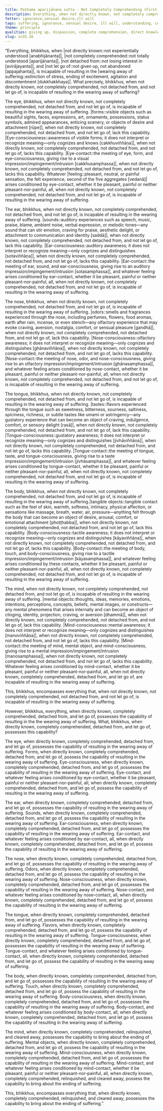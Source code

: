 ```yaml
---
title: Paṭhama aparijānana sutta - Not Completely Comprehending (First)
description: Everything, when not directly known, not completely comprehended, not detached from, and not let go of, is incapable of resulting in the wearing away of suffering.
fetter: ignorance,sensual desire,ill will
tags: suffering, ignorance, sensual desire, ill will, understanding, comprehension, relinquishment, dispassion, sn, sn35-44, sn35, six-sense bases
theme: principle
qualities: giving up, dispassion, complete comprehension, direct knowledge
slug: sn35.26
---
```


“Everything, bhikkhus, when |not directly known::not experientially understood [anabhijānanta]|, |not completely comprehended::not totally understood [aparijānanta]|, |not detached from::not losing interest in [avirājayanta]|, and |not let go of::not given up, not abandoned [appajahanta]|, is incapable of resulting in the |wearing away of suffering::extinction of stress, ending of excitement, agitation and discontentment [dukkhakkhaya]|. What precisely, bhikkhus, when not directly known, not completely comprehended, not detached from, and not let go of, is incapable of resulting in the wearing away of suffering?

The eye, bhikkhus, when not directly known, not completely comprehended, not detached from, and not let go of, is incapable of resulting in the wearing away of suffering. |forms::visible objects such as beautiful sights, faces, expressions, art, ornaments, possessions, status symbols, admired appearances, enticing scenery, or objects of desire and attachment [rūpe]|, when not directly known, not completely comprehended, not detached from, and not let go of, lack this capability. |Eye-consciousness::awareness of visible forms; it does not interpret or recognize meaning—only cognizes and knows [cakkhuviññāṇa]|, when not directly known, not completely comprehended, not detached from, and not let go of, lacks this capability. |Eye-contact::the meeting of eye, form, and eye-consciousness, giving rise to a visual impression/impingement/intrusion [cakkhusamphassa]|, when not directly known, not completely comprehended, not detached from, and not let go of, lacks this capability. Whatever |feeling::pleasant, neutral, or painful sensation, the felt experience, second of the five aggregates [vedanā]| arises conditioned by eye-contact, whether it be pleasant, painful or neither pleasant-nor-painful, all, when not directly known, not completely comprehended, not detached from, and not let go of, is incapable of resulting in the wearing away of suffering.

The ear, bhikkhus, when not directly known, not completely comprehended, not detached from, and not let go of, is incapable of resulting in the wearing away of suffering. |sounds::auditory experiences such as speech, music, praise, blame, ambient noise, verbal expression, or melodic tones—any sound that can stir emotion, craving for praise, aesthetic delight, or attachment to communication and identity [saddā]|, when not directly known, not completely comprehended, not detached from, and not let go of, lack this capability. |Ear-consciousness::auditory awareness; it does not interpret or recognize meaning—only cognizes and distinguishes [sotaviññāṇa]|, when not directly known, not completely comprehended, not detached from, and not let go of, lacks this capability. |Ear-contact::the meeting of ear, sound, and ear-consciousness, giving rise to an auditory impression/impingement/intrusion [sotasamphassa]|, and whatever feeling arises conditioned by ear-contact, whether it be pleasant, painful or neither pleasant-nor-painful, all, when not directly known, not completely comprehended, not detached from, and not let go of, is incapable of resulting in the wearing away of suffering.

The nose, bhikkhus, when not directly known, not completely comprehended, not detached from, and not let go of, is incapable of resulting in the wearing away of suffering. |odors::smells and fragrances experienced through the nose, including perfumes, flowers, food aromas, earth after rain, incense, or even stench—any olfactory experience that may evoke craving, aversion, nostalgia, comfort, or sensual pleasure [gandhā]|, when not directly known, not completely comprehended, not detached from, and not let go of, lack this capability. |Nose-consciousness::olfactory awareness; it does not interpret or recognize meaning—only cognizes and distinguishes [ghānaviññāṇa]|, when not directly known, not completely comprehended, not detached from, and not let go of, lacks this capability. |Nose-contact::the meeting of nose, odor, and nose-consciousness, giving rise to an olfactory impression/impingement/intrusion [ghānasamphassa]|, and whatever feeling arises conditioned by nose-contact, whether it be pleasant, painful or neither pleasant-nor-painful, all, when not directly known, not completely comprehended, not detached from, and not let go of, is incapable of resulting in the wearing away of suffering.

The tongue, bhikkhus, when not directly known, not completely comprehended, not detached from, and not let go of, is incapable of resulting in the wearing away of suffering. |tastes::flavors experienced through the tongue such as sweetness, bitterness, sourness, saltiness, spiciness, richness, or subtle tastes like umami or astringency—any gustatory experience that can become an object of craving, indulgence, comfort, or sensory delight [rasā]|, when not directly known, not completely comprehended, not detached from, and not let go of, lack this capability. |Tongue-consciousness::gustatory awareness; it does not interpret or recognize meaning—only cognizes and distinguishes [jivhāviññāṇa]|, when not directly known, not completely comprehended, not detached from, and not let go of, lacks this capability. |Tongue-contact::the meeting of tongue, taste, and tongue-consciousness, giving rise to a taste impression/impingement/intrusion [jivhāsamphassa]|, and whatever feeling arises conditioned by tongue-contact, whether it be pleasant, painful or neither pleasant-nor-painful, all, when not directly known, not completely comprehended, not detached from, and not let go of, is incapable of resulting in the wearing away of suffering.

The body, bhikkhus, when not directly known, not completely comprehended, not detached from, and not let go of, is incapable of resulting in the wearing away of suffering.|tangible objects::tangible contact such as the feel of skin, warmth, softness, intimacy, physical affection, or sensations like massage, breath, water, air, pressure—anything felt through the body that can become an object of desire, arousal, comfort, or emotional attachment [phoṭṭhabba]|, when not directly known, not completely comprehended, not detached from, and not let go of, lack this capability. |Body-consciousness::tactile awareness; it does not interpret or recognize meaning—only cognizes and distinguishes [kāyaviññāṇa]|, when not directly known, not completely comprehended, not detached from, and not let go of, lacks this capability. |Body-contact::the meeting of body, touch, and body-consciousness, giving rise to a tactile impression/impingement/intrusion [kāyasamphassa]|, and whatever feeling arises conditioned by these contacts, whether it be pleasant, painful or neither pleasant-nor-painful, all, when not directly known, not completely comprehended, not detached from, and not let go of, is incapable of resulting in the wearing away of suffering.

The mind, when not directly known, not completely comprehended, not detached from, and not let go of, is incapable of resulting in the wearing away of suffering. |mental objects::thoughts, ideas, memories, emotions, intentions, perceptions, concepts, beliefs, mental images, or constructs—any mental phenomena that arises internally and can become an object of clinging, identity, projection, craving, or aversion [dhammā]|, when not directly known, not completely comprehended, not detached from, and not let go of, lack this capability. |Mind-consciousness::mental awareness; it does not interpret or recognize meaning—only cognizes and distinguishes [manoviññāṇa]|, when not directly known, not completely comprehended, not detached from, and not let go of, lacks this capability. |Mind-contact::the meeting of mind, mental object, and mind-consciousness, giving rise to a mental impression/impingement/intrusion [manosamphassa]|, when not directly known, not completely comprehended, not detached from, and not let go of, lacks this capability. Whatever feeling arises conditioned by mind-contact, whether it be pleasant, painful or neither pleasant-nor-painful, all, when not directly known, completely comprehended, detached from, and let go of, are incapable of resulting in the wearing away of suffering.

This, bhikkhus, encompasses everything that, when not directly known, not completely comprehended, not detached from, and not let go of, is incapable of resulting in the wearing away of suffering.

However, bhikkhus, everything, when directly known, completely comprehended, detached from, and let go of, possesses the capability of resulting in the the wearing away of suffering. What, bhikkhus, when directly known, completely comprehended, detached from, and let go of, possesses this capability?

The eye, when directly known, completely comprehended, detached from, and let go of, possesses the capability of resulting in the wearing away of suffering. Forms, when directly known, completely comprehended, detached from, and let go of, possess the capability of resulting in the wearing away of suffering. Eye-consciousness, when directly known, completely comprehended, detached from, and let go of, possesses the capability of resulting in the wearing away of suffering. Eye-contact, and whatever feeling arises conditioned by eye-contact, whether it be pleasant, painful or neither pleasant-nor-painful, all, when directly known, completely comprehended, detached from, and let go of, possess the capability of resulting in the wearing away of suffering.

The ear, when directly known, completely comprehended, detached from, and let go of, possesses the capability of resulting in the wearing away of suffering. Sounds, when directly known, completely comprehended, detached from, and let go of, possess the capability of resulting in the wearing away of suffering. Ear-consciousness, when directly known, completely comprehended, detached from, and let go of, possesses the capability of resulting in the wearing away of suffering. Ear-contact, and whatever feeling arises conditioned by ear-contact, all, when directly known, completely comprehended, detached from, and let go of, possess the capability of resulting in the wearing away of suffering.

The nose, when directly known, completely comprehended, detached from, and let go of, possesses the capability of resulting in the wearing away of suffering. Odors, when directly known, completely comprehended, detached from, and let go of, possess the capability of resulting in the wearing away of suffering. Nose-consciousness, when directly known, completely comprehended, detached from, and let go of, possesses the capability of resulting in the wearing away of suffering. Nose-contact, and whatever feeling arises conditioned by nose-contact, all, when directly known, completely comprehended, detached from, and let go of, possess the capability of resulting in the wearing away of suffering.

The tongue, when directly known, completely comprehended, detached from, and let go of, possesses the capability of resulting in the wearing away of suffering. Flavors, when directly known, completely comprehended, detached from, and let go of, possess the capability of resulting in the wearing away of suffering. Tongue-consciousness, when directly known, completely comprehended, detached from, and let go of, possesses the capability of resulting in the wearing away of suffering. Tongue-contact, and whatever feeling arises conditioned by tongue-contact, all, when directly known, completely comprehended, detached from, and let go of, possess the capability of resulting in the wearing away of suffering.

The body, when directly known, completely comprehended, detached from, and let go of, possesses the capability of resulting in the wearing away of suffering. Touch, when directly known, completely comprehended, detached from, and let go of, possess the capability of resulting in the wearing away of suffering. Body-consciousness, when directly known, completely comprehended, detached from, and let go of, possesses the capability of resulting in the wearing away of suffering. Body-contact, and whatever feeling arises conditioned by body-contact, all, when directly known, completely comprehended, detached from, and let go of, possess the capability of resulting in the wearing away of suffering.

The mind, when directly known, completely comprehended, relinquished, and cleared away, possesses the capability to bring about the ending of suffering. Mental objects, when directly known, completely comprehended, detached from, and let go of, possess the capability of resulting in the wearing away of suffering. Mind-consciousness, when directly known, completely comprehended, detached from, and let go of, possesses the capability of resulting in the wearing away of suffering. Mind-contact, and whatever feeling arises conditioned by mind-contact, whether it be pleasant, painful or neither pleasant-nor-painful, all, when directly known, completely comprehended, relinquished, and cleared away, possess the capability to bring about the ending of suffering.

This, bhikkhus, encompasses everything that, when directly known, completely comprehended, relinquished, and cleared away, possesses the capability to bring about the ending of suffering.”
